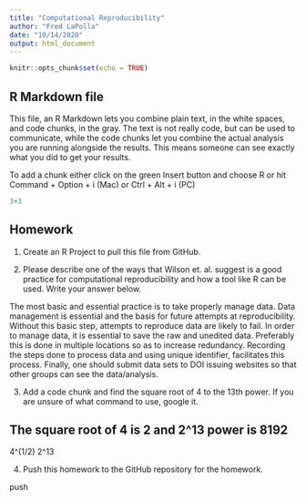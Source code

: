 ```yaml
---
title: "Computational Reproducibility"
author: "Fred LaPolla"
date: "10/14/2020"
output: html_document
---
```


```r
knitr::opts_chunk$set(echo = TRUE)
```

## R Markdown file

This file, an R Markdown lets you combine plain text, in the white spaces, and code chunks, in the gray. The text is not really code, but can be used to communicate, while the code chunks let you combine the actual analysis you are running alongside the results. This means someone can see exactly what you did to get your results.

To add a chunk either click on the green Insert button and choose R or hit Command + Option + i (Mac) or Ctrl + Alt + i (PC)

```r
3+3
```

## Homework

1) Create an R Project to pull this file from GitHub. 

2) Please describe one of the ways that Wilson et. al. suggest is a good practice for computational reproducibility and how a tool like R can be used. Write your answer below.

The most basic and essential practice is to take properly manage data.  Data management is essential and the basis for future attempts at reproducibility.  Without this basic step, attempts to reproduce data are likely to fail. In order to manage data, it is essential to save the raw and unedited data.  Preferably this is done in multiple locations so as to increase redundancy.  Recording the steps done to process data and using unique identifier, facilitates this process.  Finally, one should submit data sets to DOI issuing websites so that other groups can see the data/analysis.


3) Add a code chunk and find the square root of 4 to the 13th power. If you are unsure of what command to use, google it. 

## The square root of 4 is 2 and 2^13 power is 8192

4^(1/2)
2^13


4) Push this homework to the GitHub repository for the homework. 


push


